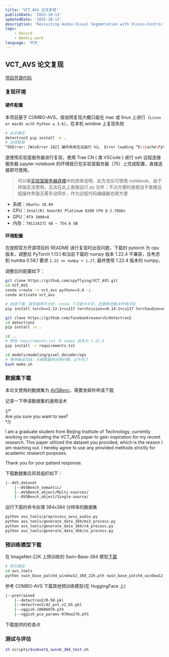 ```yaml
---
title: 'VCT_AVS 论文复现'
publishDate: '2025-10-14'
updatedDate: '2025-10-15'
description: 'Revisiting Audio-Visual Segmentation with Vision-Centric Transformer——论文复现'
tags:
    - Record
    - Weekly_work
language: '中文'
---
```


## VCT_AVS 论文复现

[项目开源代码](https://github.com/spyflying/VCT_AVS)

### 复现环境

#### 硬件配置

本项目基于 COMBO-AVS，按说明复现大概只能在 mac 或 linux 上进行（`Linux or macOS with Python ≥ 3.6`），在本机 window 上复现失败

```bash
# 此步骤后
detectron2 pip install -e .
# 出现报错
“OSError: [WinError 182] 操作系统无法运行 %1。 Error loading “D:\Cache\PythonLib\envs\vct_avs\lib\site-packages\torch\lib\shm.dll” or one of its dependencies.”
```

遂使用实验室服务器进行复现，使用 Trae CN ( 类 VSCode ) 进行 ssh 远程连接服务器 jupyter notebook 的环境我已在实验室服务器（75）上完成配置，直接连接即可使用。

> 可以看[实验室服务器连接](../remote.md)中的具体说明，此方法仅可使用 notebook，由于终端无法使用，无法在此上直接运行 py 文件；不过方便的是相当于直接远程操作界面无需手动同步，作为远程代码编辑器也很方便

- 系统：`Ubuntu 18.04`
- CPU：`Intel(R) Xeon(R) Platinum 8280 CPU @ 2.70GHz`
- GPU：`RTX 3090×8`
- 内存：`791224272 kB ~ 754.6 GB`

#### 环境配置

在按照官方开源项目的 README 进行复现时出现问题，下载的 pytorch 为 cpu 版本，调整后 PyTorch 1.13.1 和当前下载的 numpy 版本 1.22.4 不兼容，且考虑到 numba 0.58.1 要求 `1.22 <= numpy < 1.27`, 最终使用 1.22.4 版本的 numpy。

调整后的配置如下：

```zsh
git clone https://github.com/spyflying/VCT_AVS.git
cd VCT_AVS
conda create -n vct_avs python==3.8 -y
conda activate vct_avs

# 加速下载，服务器网不太好，conda 下可能卡半天，还要等他解决环境冲突
pip install torch==1.13.1+cu117 torchvision==0.14.1+cu117 torchaudio==0.13.1 -i https://pypi.tuna.tsinghua.edu.cn/simple/ --extra-index-url https://download.pytorch.org/whl/cu117 

git clone https://github.com/facebookresearch/detectron2
cd detectron2
pip install -e .

cd ..
# 修改 requirements.txt 中 numpy 版本为 1.22.4
pip install -r requirements.txt

cd models/modeling/pixel_decoder/ops
# 等待编译完成，大概需要两分钟好像，记不到了
bash make.sh
```

### 数据集下载

本论文使用的数据集为 [AVSBenc](https://github.com/OpenNLPLab/AVSBench)，需要发邮件申请下载

记录一下申请数据集的通用话术


<Collapse title='点击查看'>
    {/* <div slot='before' class='mt-2'>Are you sure you want to see?</div> */}
    <p>I am a graduate student from Beijing Institute of Technology, currently working on replicating the VCT_AVS paper to gain inspiration for my recent research. This paper utilized the dataset you provided, which is the reason I am reaching out. I hereby agree to use any provided methods strictly for academic research purposes.</p>
    <p>Thank you for your patient response.</p>
</Collapse>

下载数据集后将其组织如下：

```bash
|--AVS_dataset
    |--AVSBench_semantic/
    |--AVSBench_object/Multi-sources/
    |--AVSBench_object/Single-source/
```

运行下面的命令处理 384x384 分辨率的数据集

```zsh
python avs_tools/preprocess_avss_audio.py
python avs_tools/generate_data_384/ms3_process.py
python avs_tools/generate_data_384/s4_process.py
python avs_tools/generate_data_384/ss_process.py
```

### 预训练模型下载

在 ImageNet-22K 上预训练的 Swin-Base-384 模型[下载](https://github.com/SwinTransformer/storage/releases/download/v1.0.0/swin_base_patch4_window12_384_22k.pth)

```zsh
# 转化模型
cd avs_tools
python swin_base_patch4_window12_384_22k.pth swin_base_patch4_window12_384_22k.pkl
```

参考 COMBO-AVS 下载其他预训练模型(在 HuggingFace 上)

``` bash
|--pretrained
    |--detectron2/R-50.pkl
    |--detectron2/d2_pvt_v2_b5.pkl
    |--vggish-10086976.pth
    |--vggish_pca_params-970ea276.pth
```

下载提供的检查点


### 测试与评估

```zsh
sh scripts/$subset$_swinb_384_test.sh
```









